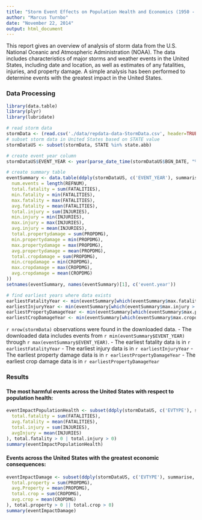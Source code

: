 ```yaml
---
title: "Storm Event Effects on Population Health and Economics (1950 - 2011)"
author: "Marcus Turnbo"
date: "November 22, 2014"
output: html_document
---
```


This report gives an overview of analysis of storm data from the U.S. National Oceanic and Atmospheric 
Administration (NOAA).  The data includes characteristics of major storms and weather events in the United States, 
including date and location, as well as estimates of any fatalities, injuries, and property damage.  A simple
analysis has been performed to determine events with the greatest impact in the United States.

### Data Processing 

```r
library(data.table)
library(plyr)
library(lubridate)

# read storm data
stormData <- (read.csv('./data/repdata-data-StormData.csv', header=TRUE))
# subset storm data in United States based on STATE value
stormDataUS <- subset(stormData, STATE %in% state.abb)

# create event year column
stormDataUS$EVENT_YEAR <- year(parse_date_time(stormDataUS$BGN_DATE, "%m/%d/%y %H%M%S"))

# create summary table
eventSummary <- data.table(ddply(stormDataUS, c('EVENT_YEAR'), summarise, 
  num.events = length(REFNUM),
  total.fatality = sum(FATALITIES),
  min.fatality = min(FATALITIES),
  max.fatality = max(FATALITIES),
  avg.fatality = mean(FATALITIES),
  total.injury = sum(INJURIES),
  min.injury = min(INJURIES),
  max.injury = max(INJURIES),
  avg.injury = mean(INJURIES),
  total.propertydamage = sum(PROPDMG),
  min.propertydamage = min(PROPDMG),
  max.propertydamage = max(PROPDMG),
  avg.propertydamage = mean(PROPDMG),
  total.cropdamage = sum(PROPDMG),
  min.cropdamage = min(CROPDMG),
  max.cropdamage = max(CROPDMG),
  avg.cropdamage = mean(CROPDMG)
))
setnames(eventSummary, names(eventSummary)[1], c('event.year'))

# find earliest years where data exists
earliestFatalityYear <- min(eventSummary[which(eventSummary$max.fatality > 0), EVENT_YEAR])
earliestInjuryYear <- min(eventSummary[which(eventSummary$max.injury > 0), EVENT_YEAR])
earliestPropertyDamageYear <- min(eventSummary[which(eventSummary$max.propertydamage > 0), EVENT_YEAR])
earliestCropDamageYear <- min(eventSummary[which(eventSummary$max.cropdamage > 0), EVENT_YEAR])
```

`r nrow(stormData)` observations were found in the downloaded data.
- The downloaded data includes events from `r min(eventSummary$EVENT_YEAR)` through `r max(eventSummary$EVENT_YEAR)`. 
- The earliest fatality data is in `r earliestFatalityYear`
- The earliest injury data is in `r earliestInjuryYear`
- The earliest property damage data is in `r earliestPropertyDamageYear`
- The earliest crop damage data is in `r earliestPropertyDamageYear`

### Results

#### The most harmful events across the United States with respect to population health:

```r
eventImpactPopulationHealth <- subset(ddply(stormDataUS, c('EVTYPE'), summarise, 
  total.fatality = sum(FATALITIES),
  avg.fatality = mean(FATALITIES),
  total.injury = sum(INJURIES),
  avgInjury = mean(INJURIES)
), total.fatality > 0 | total.injury > 0)
summary(eventImpactPopulationHealth)
```

#### Events across the United States with the greatest economic consequences:
```r
eventImpactDamage <- subset(ddply(stormDataUS, c('EVTYPE'), summarise, 
  total.property = sum(PROPDMG),
  avg.Property = mean(PROPDMG),
  total.crop = sum(CROPDMG),
  avg.crop = mean(CROPDMG)
), total.property > 0 || total.crop > 0)
summary(eventImpactDamage)
```

